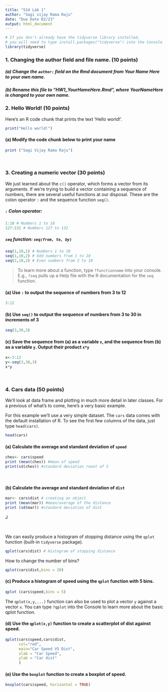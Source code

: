 ```yaml
---
title: "514 Lab 1"
author: "Sagi vijay Rama Raju"
date: "Due Date 02/23"
output: html_document
---
```


```r
# If you don't already have the tidyverse library installed,
# you will need to type install.packages("tidyverse") into the Console
library(tidyverse) 

```

### 1. Changing the author field and file name. (10 points)

##### (a) Change the `author:` field on the Rmd document from Your Name Here to your own name.

##### (b) Rename this file to "HW1_YourHameHere.Rmd", where YourNameHere is changed to your own name.

### 2.  Hello World! (10 points)

Here's an R code chunk that prints the text 'Hello world!'.

```r
print("Hello world!")
```

#### (a) Modify the code chunk below to print your name
```r
print ("Sagi Vijay Rama Raju")
```

<br>

### 3.  Creating a numeric vector (30 points)
We just learned about the `c()` operator, which forms a vector from its arguments.  If we're trying to build a vector containing a sequence of numbers, there are several useful functions at our disposal.  These are the colon operator `:` and the sequence function `seq()`.

##### `:` Colon operator: 
```r
1:10 # Numbers 1 to 10
127:132 # Numbers 127 to 132
```

##### `seq` function: `seq(from, to, by)`
```r
seq(1,10,1) # Numbers 1 to 10
seq(1,10,2) # Odd numbers from 1 to 10
seq(2,10,2) # Even numbers from 2 to 10
```

> To learn more about a function, type `?functionname` into your console.  E.g., `?seq` pulls up a Help file with the R documentation for the `seq` function.

#### (a) Use `:` to output the sequence of numbers from 3 to 12
```r
3:12
```

#### (b) Use `seq()` to output the sequence of numbers from 3 to 30 in increments of 3
```r
seq(3,30,3)
```

#### (c) Save the sequence from (a) as a variable `x`, and the sequence from (b) as a variable `y`.  Output their product `x*y`
```r
x<-3:12
y<-seq(3,30,3)
x*y

```

<br>

### 4. Cars data (50 points)

We'll look at data frame and plotting in much more detail in later classes.  For a previous of what's to come, here's a very basic example.

For this example we'll use a very simple dataset.  The `cars` data comes with the default installation of R.  To see the first few columns of the data, just type `head(cars)`.

```r
head(cars)
```

#### (a) Calculate the average and standard deviation of `speed` 

```r

chev<- cars$speed
print (mean(chev)) #mean of speed
print(sd(chev)) #standard deviation rooot of S
```



<br> 

#### (b) Calculate the average and standard deviation of `dist` 

```r
mar<- cars$dist # creating an object
print (mean(mar)) #mean/average of the distance
print (sd(mar)) #standard deviation of dist
```
J


<br> 

We can easily produce a histogram of stopping distance using the `qplot` function (built-in `tidyverse` package).

```r
qplot(cars$dist) # Histogram of stopping distance
```

How to change the number of bins?

```r
qplot(cars$dist,bins = 20)
```

#### (c)  Produce a histogram of speed using the `qplot` function with **5 bins**.

```r
qplot (cars$speed,bins = 5)
```

The `qplot(x,y,...)` function can also be used to plot a vector `y` against a vector `x`.  You can type `?qplot` into the Console to learn more about the basic qplot function. 

#### (d) Use the `qplot(x,y)` function to create a scatterplot of dist against speed.

```r
qplot(cars$speed,cars$dist,
      col="red",
      main="Car Speed VS Dist",
      xlab = "Car Speed",
      ylab = "Car dist"
      )
```

#### (e) Use the `boxplot` function to create a boxplot of speed.

```r
boxplot(cars$speed, horizontal = TRUE)
```
